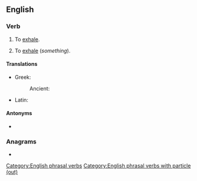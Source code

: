 ==English==

===Verb===
{{en-verb|breathes out|breathing out|breathed out}}

# {{lb|en|intransitive}} To [[exhale]].
# {{lb|en|transitive}} To [[exhale]] (''something'').

====Translations====
{{trans-top|to exhale}}
* Greek:
*: Ancient: {{t|grc|ἐκπνέω}}
{{trans-mid}}
* Latin: {{t|la|exhālō}}
{{trans-bottom}}

====Antonyms====
* {{l|en|breathe in}}

===Anagrams===
* {{anagrams|en|a=abeehorttu|outbreathe|thereabout}}

[[Category:English phrasal verbs]]
[[Category:English phrasal verbs with particle (out)]]
